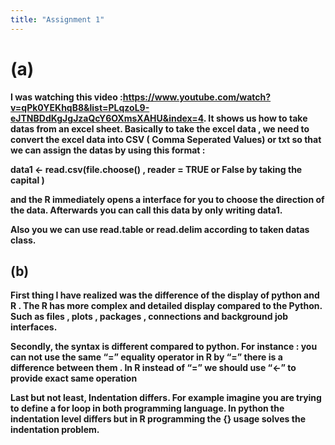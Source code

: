 ```yaml
---
title: "Assignment 1"
---
```


# (a) 

**I was watching this video :<https://www.youtube.com/watch?v=qPk0YEKhqB8&list=PLqzoL9-eJTNBDdKgJgJzaQcY6OXmsXAHU&index=4>. It shows us how to take datas from an excel sheet. Basically to take the excel data , we need to convert the excel data into CSV ( Comma Seperated Values) or txt so that we can assign the datas by using this format :**

**data1 \<- read.csv(file.choose() , reader = TRUE or False by taking the capital )**

**and the R immediately opens a interface for you to choose the direction of the data. Afterwards you can call this data by only writing data1.**

**Also you we can use read.table or read.delim according to taken datas class.**

## (b)

**First thing I have realized was the difference of the display of python and R . The R has more complex and detailed display compared to the Python. Such as files , plots , packages , connections and background job interfaces.**

**Secondly, the syntax is different compared to python. For instance : you can not use the same "=" equality operator in R by "=" there is a difference between them . In R instead of "=" we should use "\<-" to provide exact same operation**

**Last but not least, Indentation differs. For example imagine you are trying to define a for loop in both programming language. In python the indentation level differs but in R programming the {} usage solves the indentation problem.**
